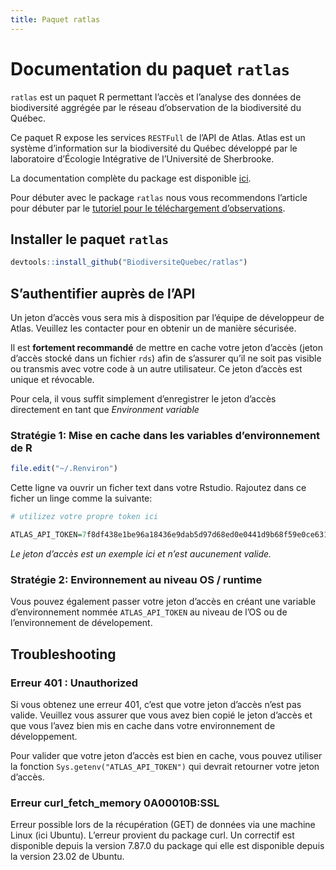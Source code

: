 ```yaml
---
title: Paquet ratlas
---
```


# Documentation du paquet `ratlas`

`ratlas` est un paquet R permettant l'accès et l'analyse des données de biodiversité aggrégée par le réseau d'observation de la biodiversité du Québec.

Ce paquet R expose les services `RESTFull` de l'API de Atlas. Atlas est un système d'information sur la biodiversité du Québec développé par le laboratoire d'Écologie Intégrative de l'Université de Sherbrooke.

La documentation complète du package est disponible [ici](https://BiodiversiteQuebec.github.io/ratlas).

Pour débuter avec le package `ratlas` nous vous recommendons l'article pour
débuter par le [tutoriel pour le téléchargement d'observations](https://BiodiversiteQuebec.github.io/ratlas/articles/download-obs.html).

## Installer le paquet `ratlas`

```r
devtools::install_github("BiodiversiteQuebec/ratlas")
```

## S'authentifier auprès de l'API

Un jeton d'accès vous sera mis à disposition par l'équipe de développeur de Atlas. Veuillez les contacter pour en obtenir un de manière sécurisée.

Il est **fortement recommandé** de mettre en cache votre jeton d'accès (jeton d'accès stocké dans un fichier `rds`) afin de s'assurer qu'il ne soit pas visible ou transmis avec votre code à un autre utilisateur. Ce jeton d'accès est unique et révocable. 

Pour cela, il vous suffit simplement d'enregistrer le jeton d'accès directement en tant que _Environment variable_

### Stratégie 1: Mise en cache dans les variables d'environnement de R

```r
file.edit("~/.Renviron")
```

Cette ligne va ouvrir un ficher text dans votre Rstudio. Rajoutez dans ce ficher un linge comme la suivante:


```r
# utilizez votre propre token ici

ATLAS_API_TOKEN=7f8df438e1be96a18436e9dab5d97d68ed0e0441d9b68f59e0ce631b2919f3aa
```

*Le jeton d'accès est un exemple ici et n'est aucunement valide.*

### Stratégie 2: Environnement au niveau OS / runtime

Vous pouvez également passer votre jeton d'accès en créant une variable d'environnement nommée `ATLAS_API_TOKEN` au niveau de l'OS ou de l'environnement de dévelopement.


## Troubleshooting

### Erreur 401 : Unauthorized

Si vous obtenez une erreur 401, c'est que votre jeton d'accès n'est pas valide. Veuillez vous assurer que vous avez bien copié le jeton d'accès et que vous l'avez bien mis en cache dans votre environnement de développement.

Pour valider que votre jeton d'accès est bien en cache, vous pouvez utiliser la fonction `Sys.getenv("ATLAS_API_TOKEN")` qui devrait retourner votre jeton d'accès.

### Erreur curl_fetch_memory 0A00010B:SSL

Erreur possible lors de la récupération (GET) de données via une machine Linux (ici Ubuntu). L'erreur provient du package curl. Un correctif est disponible depuis la version 7.87.0 du package qui elle est disponible depuis la version 23.02 de Ubuntu.